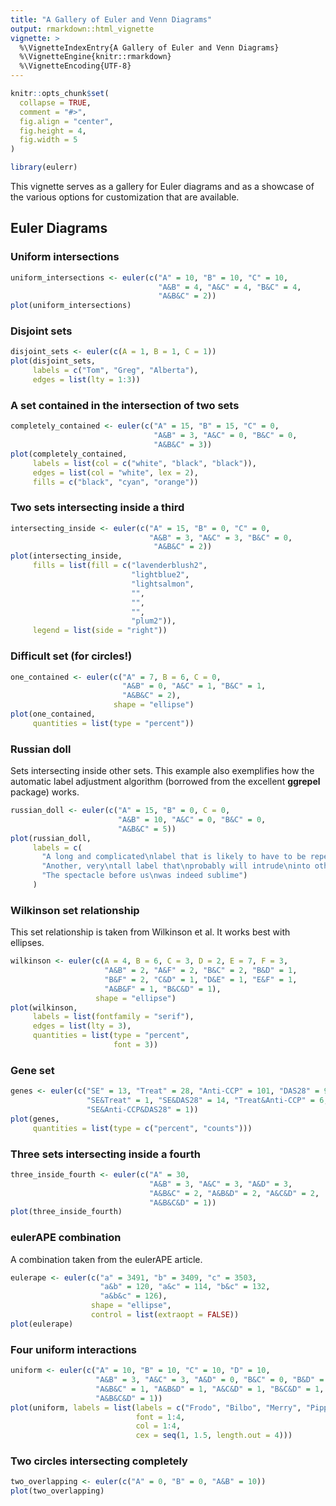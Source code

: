 ```yaml
---
title: "A Gallery of Euler and Venn Diagrams"
output: rmarkdown::html_vignette
vignette: >
  %\VignetteIndexEntry{A Gallery of Euler and Venn Diagrams}
  %\VignetteEngine{knitr::rmarkdown}
  %\VignetteEncoding{UTF-8}
---
```


```r
knitr::opts_chunk$set(
  collapse = TRUE,
  comment = "#>",
  fig.align = "center",
  fig.height = 4,
  fig.width = 5
)
```

```r
library(eulerr)
```

This vignette serves as a gallery for Euler diagrams and
as a showcase of the various options for customization that are available.

## Euler Diagrams

### Uniform intersections

```r
uniform_intersections <- euler(c("A" = 10, "B" = 10, "C" = 10,
                                 "A&B" = 4, "A&C" = 4, "B&C" = 4,
                                 "A&B&C" = 2))
plot(uniform_intersections)
```

### Disjoint sets

```r
disjoint_sets <- euler(c(A = 1, B = 1, C = 1))
plot(disjoint_sets, 
     labels = c("Tom", "Greg", "Alberta"),
     edges = list(lty = 1:3))
```

### A set contained in the intersection of two sets

```r
completely_contained <- euler(c("A" = 15, "B" = 15, "C" = 0,
                                "A&B" = 3, "A&C" = 0, "B&C" = 0,
                                "A&B&C" = 3))
plot(completely_contained,
     labels = list(col = c("white", "black", "black")),
     edges = list(col = "white", lex = 2),
     fills = c("black", "cyan", "orange"))
```

### Two sets intersecting inside a third

```r
intersecting_inside <- euler(c("A" = 15, "B" = 0, "C" = 0,
                               "A&B" = 3, "A&C" = 3, "B&C" = 0,
                                "A&B&C" = 2))
plot(intersecting_inside,
     fills = list(fill = c("lavenderblush2", 
                           "lightblue2", 
                           "lightsalmon",
                           "", 
                           "", 
                           "",
                           "plum2")),
     legend = list(side = "right"))
```

### Difficult set (for circles!)

```r
one_contained <- euler(c("A" = 7, B = 6, C = 0, 
                         "A&B" = 0, "A&C" = 1, "B&C" = 1,
                         "A&B&C" = 2),
                       shape = "ellipse")
plot(one_contained,
     quantities = list(type = "percent"))
```

### Russian doll

Sets intersecting inside other sets. This example also exemplifies how
the automatic label adjustment algorithm (borrowed from the excellent
**ggrepel** package) works.

```r
russian_doll <- euler(c("A" = 15, "B" = 0, C = 0, 
                        "A&B" = 10, "A&C" = 0, "B&C" = 0,
                        "A&B&C" = 5))
plot(russian_doll,
     labels = c(
       "A long and complicated\nlabel that is likely to have to be repelled",
       "Another, very\ntall label that\nprobably will intrude\ninto other\nlabels",
       "The spectacle before us\nwas indeed sublime")
     )
```


### Wilkinson set relationship

This set relationship is taken from Wilkinson et al. It works best
with ellipses.

```r
wilkinson <- euler(c(A = 4, B = 6, C = 3, D = 2, E = 7, F = 3,
                     "A&B" = 2, "A&F" = 2, "B&C" = 2, "B&D" = 1,
                     "B&F" = 2, "C&D" = 1, "D&E" = 1, "E&F" = 1,
                     "A&B&F" = 1, "B&C&D" = 1),
                   shape = "ellipse")
plot(wilkinson, 
     labels = list(fontfamily = "serif"),
     edges = list(lty = 3),
     quantities = list(type = "percent", 
                       font = 3))
```

### Gene set

```r
genes <- euler(c("SE" = 13, "Treat" = 28, "Anti-CCP" = 101, "DAS28" = 91,
                 "SE&Treat" = 1, "SE&DAS28" = 14, "Treat&Anti-CCP" = 6,
                 "SE&Anti-CCP&DAS28" = 1))
plot(genes,
     quantities = list(type = c("percent", "counts")))
```

### Three sets intersecting inside a fourth

```r
three_inside_fourth <- euler(c("A" = 30,
                               "A&B" = 3, "A&C" = 3, "A&D" = 3,
                               "A&B&C" = 2, "A&B&D" = 2, "A&C&D" = 2,
                               "A&B&C&D" = 1))
plot(three_inside_fourth)
```


### eulerAPE combination

A combination taken from the eulerAPE article.

```r
eulerape <- euler(c("a" = 3491, "b" = 3409, "c" = 3503,
                    "a&b" = 120, "a&c" = 114, "b&c" = 132,
                    "a&b&c" = 126),
                  shape = "ellipse",
                  control = list(extraopt = FALSE))
plot(eulerape)
```

### Four uniform interactions

```r
uniform <- euler(c("A" = 10, "B" = 10, "C" = 10, "D" = 10,
                   "A&B" = 3, "A&C" = 3, "A&D" = 0, "B&C" = 0, "B&D" = 3, "C&D" = 3,
                   "A&B&C" = 1, "A&B&D" = 1, "A&C&D" = 1, "B&C&D" = 1,
                   "A&B&C&D" = 1))
plot(uniform, labels = list(labels = c("Frodo", "Bilbo", "Merry", "Pippin"),
                            font = 1:4,
                            col = 1:4,
                            cex = seq(1, 1.5, length.out = 4)))
```


### Two circles intersecting completely

```r
two_overlapping <- euler(c("A" = 0, "B" = 0, "A&B" = 10))
plot(two_overlapping)
```

